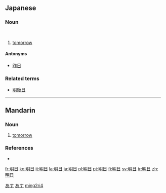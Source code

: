 ==Japanese==
{{ja-kanjitab|明|日}}

===Noun===
{{ja-noun|k|hira=あした|rom=ashita}} </br>
{{ja-noun|k|hira=あす|rom=asu}}

# [[tomorrow]]

====Antonyms====
*[[昨日]]

===Related terms===
*[[明後日]]

[[Category:1000 Japanese basic words|あす]]
[[Category:ja:Time|あす]]

----

==Mandarin==
{{zh-hanzi|[[明]][[日]]}}

===Noun===
{{cmn-noun|ts|pin=míngrì|pint=ming2ri4|rs=日04}}

# {{literary|lang=zh-tw|skey=日04}} [[tomorrow]]

===References===
*{{cite web|url=http://140.111.34.46/cgi-bin/newDict/dict.sh?cond=%A9%FA%A4%E9&pieceLen=50&fld=1&cat=&ukey=-2097790324&serial=1&recNo=0&op=f&imgFont=1|title=明日|work=Guoyu Cidian On-line Mandarin Dictionary</i> (國語辭典)|language=Mandarin|accessdate=2007-12-30}}

[[Category:zh-cn:Literary|ming2ri4]]

[[fr:明日]]
[[ko:明日]]
[[it:明日]]
[[la:明日]]
[[ja:明日]]
[[pl:明日]]
[[pt:明日]]
[[fi:明日]]
[[sv:明日]]
[[tr:明日]]
[[zh:明日]]